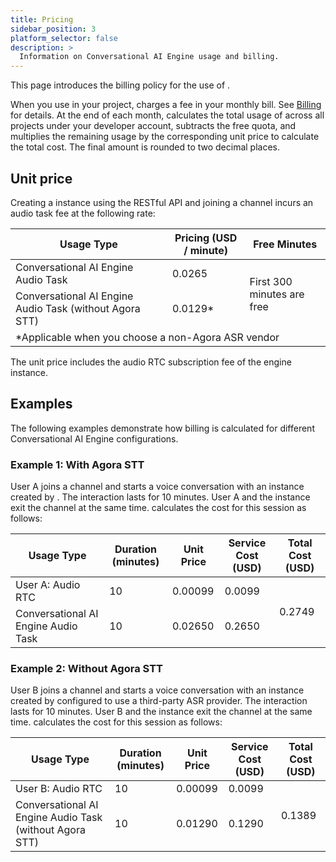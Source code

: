 ```yaml
---
title: Pricing
sidebar_position: 3
platform_selector: false
description: >
  Information on Conversational AI Engine usage and billing.
---
```



This page introduces the billing policy for the use of <Vg k="COMPANY"/> <Vpd k="NAME"/>.

When you use <Vpd k="NAME" /> in your project, <Vg k="COMPANY"/> charges a fee in your monthly bill. See [Billing](/voice-calling/reference/billing-policies#billing) for details. At the end of each month, <Vg k="COMPANY"/> calculates the total usage of <Vpd k="NAME" /> across all projects under your developer account, subtracts the free quota, and multiplies the remaining usage by the corresponding unit price to calculate the total cost. The final amount is rounded to two decimal places.

## Unit price

Creating a <Vpd k="NAME" /> instance using the RESTful API and joining a channel incurs an audio task fee at the following rate:

<table>
  <thead>
    <tr>
      <th>Usage Type</th>
      <th>Pricing (USD / minute)</th>
      <th>Free Minutes</th>
    </tr>
  </thead>
  <tbody>
    <tr>
      <td>Conversational AI Engine Audio Task</td>
      <td style={{ textAlign: 'right' }}>0.0265</td>
      <td rowSpan="2">First 300 minutes are free</td>
    </tr>
    <tr>
      <td>Conversational AI Engine Audio Task (without Agora STT)</td>
      <td style={{ textAlign: 'right' }}>0.0129*</td>
    </tr>
    <tr>
      <td colSpan="3" style={{ fontSize: '0.9rem', fontStyle: 'italic', paddingTop: '0.25rem' }}>*Applicable when you choose a non-Agora ASR vendor</td>
    </tr>
  </tbody>
</table>

<Admonition type="info">
The unit price includes the audio RTC subscription fee of the engine instance.
</Admonition>

## Examples

The following examples demonstrate how billing is calculated for different Conversational AI Engine configurations.

### Example 1: With Agora STT

User A joins a channel and starts a voice conversation with an instance created by <Vpd k="NAME" />. The interaction lasts for 10 minutes. User A and the <Vpd k="NAME"/> instance exit the channel at the same time. <Vg k="COMPANY" /> calculates the cost for this session as follows:

<table>
  <thead>
    <tr>
      <th>Usage Type</th>
      <th>Duration (minutes)</th>
      <th>Unit Price</th>
      <th>Service Cost (USD)</th>
      <th>Total Cost (USD)</th>
    </tr>
  </thead>
  <tbody>
    <tr>
      <td>User A: Audio RTC</td>
      <td style={{ textAlign: 'right' }}>10</td>
      <td style={{ textAlign: 'right' }}>0.00099</td>
      <td style={{ textAlign: 'right' }}>0.0099</td>
      <td rowSpan="2" style={{ textAlign: 'right' }}>0.2749</td>
    </tr>
    <tr>
      <td>Conversational AI Engine Audio Task</td>
      <td style={{ textAlign: 'right' }}>10</td>
      <td style={{ textAlign: 'right' }}>0.02650</td>
      <td style={{ textAlign: 'right' }}>0.2650</td>
    </tr>
  </tbody>
</table>

### Example 2: Without Agora STT

User B joins a channel and starts a voice conversation with an instance created by <Vpd k="NAME" /> configured to use a third-party ASR provider. The interaction lasts for 10 minutes. User B and the <Vpd k="NAME"/> instance exit the channel at the same time. <Vg k="COMPANY" /> calculates the cost for this session as follows:

<table>
  <thead>
    <tr>
      <th>Usage Type</th>
      <th>Duration (minutes)</th>
      <th>Unit Price</th>
      <th>Service Cost (USD)</th>
      <th>Total Cost (USD)</th>
    </tr>
  </thead>
  <tbody>
    <tr>
      <td>User B: Audio RTC</td>
      <td style={{ textAlign: 'right' }}>10</td>
      <td style={{ textAlign: 'right' }}>0.00099</td>
      <td style={{ textAlign: 'right' }}>0.0099</td>
      <td rowSpan="2" style={{ textAlign: 'right' }}>0.1389</td>
    </tr>
    <tr>
      <td>Conversational AI Engine Audio Task (without Agora STT)</td>
      <td style={{ textAlign: 'right' }}>10</td>
      <td style={{ textAlign: 'right' }}>0.01290</td>
      <td style={{ textAlign: 'right' }}>0.1290</td>
    </tr>
  </tbody>
</table>
